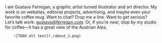 
I am Gustavo Ferregan, a graphic artist turned illustrator and art director. My work is on websites, editorial projects, advertising, and maybe even your favorite coffee mug. Want to chat? Drop me a line. Want to get serious? Let’s talk work: gustavo@ferregan.com. Or, if you’re near, stop by my studio for coffee—it has a great view of the Austrian Alps.
<Illustrations>

        ![TODO alt text](./about_1.png)
   
</Illustrations>
